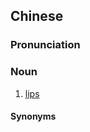 {{also|口唇}}
==Chinese==
{{zh-forms|s=口唇|t2=口唇}}

===Pronunciation===
{{zh-pron
|c=hau2 seon4
|cat=n
}}

===Noun===
{{zh-noun}}

# {{lb|zh|Cantonese}} [[lip]]s

====Synonyms====
{{zh-dial|嘴脣}}